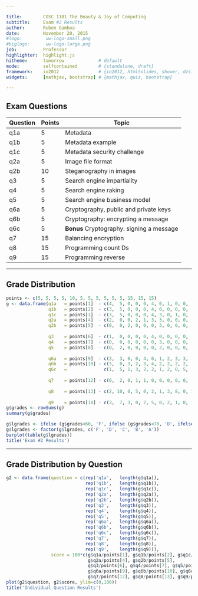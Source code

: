 ```yaml
---

title:        COSC 1101 The Beauty & Joy of Computing
subtitle:     Exam #2 Results
author:       Ruben Gamboa
date:         November 20, 2015
#logo:         uw-logo-small.png
#biglogo:      uw-logo-large.png
job:          Professor
highlighter:  highlight.js
hitheme:      tomorrow             # default
mode:         selfcontained        # {standalone, draft}
framework:    io2012               # {io2012, html5slides, shower, dzslides, revealjs, ...}
widgets:      [mathjax, bootstrap] # {mathjax, quiz, bootstrap}

---
```


<style>
slide.title-slide {
     background-color: #EDE0CF; /* CBE7A5; #EDE0CF; ; #CA9F9D*/
     background-image: url(assets/img/uw-logo-large.png);
     background-repeat: no-repeat;
     background-position: center top;
   }
slide:not(.title-slide) {
    background-image: url(assets/img/uw-logo-small.png);
    background-repeat: no-repeat;
    background-position: right bottom;
    background-size: 24px;
}
</style>

## Exam Questions

Question   | Points | Topic
-----------|--------|-----------------------------------
q1a        |      5 | Metadata
q1b        |      5 | Metadata example
q1c        |      5 | Metadata security challenge
q2a        |      5 | Image file format
q2b        |     10 | Steganography in images
q3         |      5 | Search engine impartiality
q4         |      5 | Search engine raking
q5         |      5 | Search engine business model
q6a        |      5 | Cryptography, public and private keys
q6b        |      5 | Cryptography: encrypting a message
q6c        |      5 | **Bonus** Cryptography: signing a message
q7         |     15 | Balancing encryption
q8         |     15 | Programming count Ds
q9         |     15 | Programming reverse


----

## Grade Distribution

```r
points <- c(5, 5, 5, 5, 10, 5, 5, 5, 5, 5, 5, 15, 15, 15)
g <- data.frame(q1a   = points[1]  - c(4,  5, 0, 0, 0, 4, 0, 1, 0, 0,  2,  4, 0, 4, 0,  0,  4,  4,  0, 4, 0, 5, 0,  0),
                q1b   = points[2]  - c(3,  5, 0, 0, 0, 4, 0, 0, 0, 0,  0,  3, 0, 1, 0,  2,  4,  3,  0, 0, 0, 5, 0,  0),
                q1c   = points[3]  - c(3,  5, 0, 0, 0, 4, 3, 0, 1, 0,  0,  3, 0, 0, 0,  0,  4,  3,  3, 0, 0, 5, 0,  0),
                q2a   = points[4]  - c(2,  0, 0, 2, 1, 3, 3, 0, 0, 0,  4,  0, 0, 1, 1,  4,  4,  0,  3, 0, 0, 2, 4,  0),
                q2b   = points[5]  - c(0,  0, 2, 0, 0, 0, 3, 0, 0, 0,  1,  0, 0, 0, 0,  2,  0,  0,  4, 0, 0, 7, 3,  2),
                                                                                                    
                q3    = points[6]  - c(1,  0, 0, 0, 0, 4, 0, 0, 0, 0,  1,  0, 0, 2, 0,  1,  0,  0,  0, 0, 0, 0, 0,  2),
                q4    = points[7]  - c(0,  0, 0, 0, 0, 0, 3, 0, 0, 0,  0,  0, 0, 0, 0,  2,  0,  0,  1, 0, 0, 0, 0,  0),
                q5    = points[8]  - c(0,  2, 0, 0, 0, 0, 2, 0, 0, 0,  0,  0, 0, 0, 0,  0,  0,  1,  0, 0, 0, 0, 4,  2),
                                                                                                    
                q6a   = points[9]  - c(3,  3, 0, 0, 4, 0, 1, 2, 3, 3,  4,  3, 3, 0, 0,  3,  2,  3,  3, 2, 0, 3, 1,  0),
                q6b   = points[10] - c(3,  0, 3, 2, 3, 4, 2, 2, 2, 2,  4,  3, 3, 2, 1,  3,  3,  5,  2, 1, 3, 4, 3,  1),
                q6c   =              c(1,  5, 1, 3, 2, 2, 1, 2, 0, 5,  1,  2, 2, 2, 3,  1,  1,  0,  2, 1, 1, 0, 3,  4),
                                                                                                    
                q7    = points[12] - c(0,  2, 0, 1, 1, 0, 0, 0, 0, 0,  3,  2, 0, 0, 0,  0,  0,  0,  0, 0, 2, 2, 0,  3),
                                                                                                    
                q8    = points[13] - c(2, 10, 0, 5, 0, 2, 1, 3, 8, 0, 12,  0, 0, 0, 2, 10,  8,  1,  5, 1, 1, 0, 0,  0),
                                                                                                    
                q9    = points[14] - c(3,  7, 3, 0, 7, 5, 0, 2, 1, 0, 12, 10, 1, 0, 5, 12, 10, 15, 10, 4, 4, 7, 1,  1))
g$grades <- rowSums(g)
summary(g$grades)

g$lgrades <- ifelse (g$grades<60, 'F', ifelse (g$grades<70, 'D', ifelse (g$grades<80, 'C', ifelse (g$grades<90, 'B', 'A'))))
g$lgrades <- factor(g$lgrades, c('F', 'D', 'C', 'B', 'A'))
barplot(table(g$lgrades))
title('Exam #2 Results')
```

---

## Grade Distribution by Question

```r
g2 <- data.frame(question = c(rep('q1a',   length(g$q1a)),
                              rep('q1b',   length(g$q1b)),
                              rep('q1c',   length(g$q1c)),
                              rep('q2a',   length(g$q2a)),
                              rep('q2b',   length(g$q2b)),
                              rep('q3',    length(g$q3)),
                              rep('q4',    length(g$q4)),
                              rep('q5',    length(g$q5)),
                              rep('q6a',   length(g$q6a)),
                              rep('q6b',   length(g$q6b)),
                              rep('q6c',   length(g$q6c)),
                              rep('q7',    length(g$q7)),
                              rep('q8',    length(g$q8)),
                              rep('q9',    length(g$q9))),
                 score = 100*c(g$q1a/points[1], g$q1b/points[2], g$q1c/points[3], 
                               g$q2a/points[4], g$q2b/points[5], 
                               g$q3/points[6], g$q4/points[7], g$q5/points[8],
                               g$q6a/points[9], g$q6b/points[10], g$q6c/points[11], 
                               g$q7/points[12], g$q8/points[13], g$q9/points[14]))
plot(g2$question, g2$score, ylim=c(0,100))
title('Individual Question Results')
```
